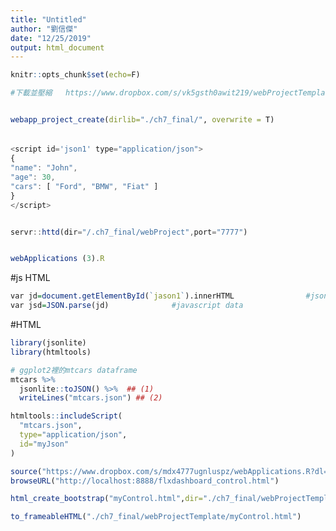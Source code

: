 ```yaml
---
title: "Untitled"
author: "劉信傑"
date: "12/25/2019"
output: html_document
---
```



```r
knitr::opts_chunk$set(echo=F)
```

```r

#下載並壓縮   https://www.dropbox.com/s/vk5gsth0awit219/webProjectTemplate.zip?dl=1


webapp_project_create(dirlib="./ch7_final/", overwrite = T)

```
######



```js

<script id='json1' type="application/json">
{
"name": "John",
"age": 30,
"cars": [ "Ford", "BMW", "Fiat" ]
}  
</script>


servr::httd(dir="/.ch7_final/webProject",port="7777")


webApplications (3).R

```


#js   HTML 

```r
var jd=document.getElementById(`jason1`).innerHTML                #json data
var jsd=JSON.parse(jd)              #javascript data

```




#HTML

```r
library(jsonlite)
library(htmltools)

# ggplot2裡的mtcars dataframe
mtcars %>%
  jsonlite::toJSON() %>%  ## (1)
  writeLines("mtcars.json") ## (2)

htmltools::includeScript(
  "mtcars.json",
  type="application/json",
  id="myJson"
)

```



```r
source("https://www.dropbox.com/s/mdx4777ugnluspz/webApplications.R?dl=1")
browseURL("http://localhost:8888/flxdashboard_control.html")

html_create_bootstrap("myControl.html",dir="./ch7_final/webProjectTemplate")

to_frameableHTML("./ch7_final/webProjectTemplate/myControl.html")
```



























